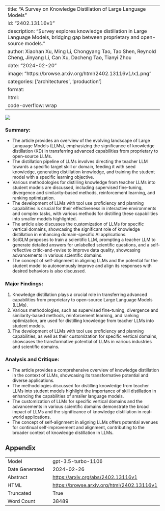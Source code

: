 
---
title: "A Survey on Knowledge Distillation of Large Language Models"
id: "2402.13116v1"
description: "Survey explores knowledge distillation in Large Language Models, bridging gap between proprietary and open-source models."
author: Xiaohan Xu, Ming Li, Chongyang Tao, Tao Shen, Reynold Cheng, Jinyang Li, Can Xu, Dacheng Tao, Tianyi Zhou
date: "2024-02-20"
image: "https://browse.arxiv.org/html/2402.13116v1/x1.png"
categories: ['architectures', 'production']
format:
  html:
    code-overflow: wrap
---

![](https://browse.arxiv.org/html/2402.13116v1/x1.png)

### Summary:
- The article provides an overview of the evolving landscape of Large Language Models (LLMs), emphasizing the significance of knowledge distillation (KD) in transferring advanced capabilities from proprietary to open-source LLMs.
- The distillation pipeline of LLMs involves directing the teacher LLM towards a specific target skill or domain, feeding it with seed knowledge, generating distillation knowledge, and training the student model with a specific learning objective.
- Various methodologies for distilling knowledge from teacher LLMs into student models are discussed, including supervised fine-tuning, divergence and similarity-based methods, reinforcement learning, and ranking optimization.
- The development of LLMs with tool use proficiency and planning capabilities is crucial for their effectiveness in interactive environments and complex tasks, with various methods for distilling these capabilities into smaller models highlighted.
- The article also discusses the customization of LLMs for specific vertical domains, showcasing the significant role of knowledge distillation in enhancing domain-specific AI applications.
- SciGLM proposes to train a scientific LLM, prompting a teacher LLM to generate detailed answers for unlabelled scientific questions, and a self-reflective critic-and-revise to improve data quality, showcasing advancements in various scientific domains.
- The concept of self-alignment in aligning LLMs and the potential for the student model to autonomously improve and align its responses with desired behaviors is also discussed.

### Major Findings:
1. Knowledge distillation plays a crucial role in transferring advanced capabilities from proprietary to open-source Large Language Models (LLMs).
2. Various methodologies, such as supervised fine-tuning, divergence and similarity-based methods, reinforcement learning, and ranking optimization, are used for distilling knowledge from teacher LLMs into student models.
3. The development of LLMs with tool use proficiency and planning capabilities, as well as their customization for specific vertical domains, showcases the transformative potential of LLMs in various industries and scientific domains.

### Analysis and Critique:
- The article provides a comprehensive overview of knowledge distillation in the context of LLMs, showcasing its transformative potential and diverse applications.
- The methodologies discussed for distilling knowledge from teacher LLMs into student models highlight the importance of skill distillation in enhancing the capabilities of smaller language models.
- The customization of LLMs for specific vertical domains and the advancements in various scientific domains demonstrate the broad impact of LLMs and the significance of knowledge distillation in real-world applications.
- The concept of self-alignment in aligning LLMs offers potential avenues for continual self-improvement and alignment, contributing to the broader context of knowledge distillation in LLMs.

## Appendix

|          |          |
|----------|----------|
| Model     | gpt-3.5-turbo-1106       |
| Date Generated     | 2024-02-26       |
| Abstract | [https://arxiv.org/abs/2402.13116v1](https://arxiv.org/abs/2402.13116v1)        |
| HTML     | [https://browse.arxiv.org/html/2402.13116v1](https://browse.arxiv.org/html/2402.13116v1)       |
| Truncated       | True       |
| Word Count       | 38489       |